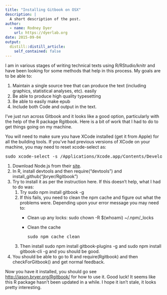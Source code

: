 ```yaml
---
title: "Installing Gitbook on OSX"
description: |
  A short description of the post.
author:
  - name: Rodney Dyer
    url: https://dyerlab.org
date: 2015-09-04
output:
  distill::distill_article:
    self_contained: false
---
```





I am in various stages of writing technical texts using R/RStudio/knitr and have been looking for some methods that help in this process.  My goals are to be able to:

  1. Maintain a single source tree that can produce the text (including graphics, statistical analyses, etc). easily
  2. Be able to produce high quality typesetting
  3. Be able to easily make epub
  4. Include both Code and output in the text.

I've just run across Gitbook and it looks like a good option, particularly with the help of the R package Rgitbook.   Here is a bit of work that I had to do to get things going on my machine.

<!--more-->

You will need to make sure you have XCode installed (get it from Apple) for all the building tools.  If you've had previous versions of XCode on your machine, you may need to reset <span class="lang:default decode:true crayon-inline ">xcode-select</span>  as:

<pre class="lang:default decode:true">sudo xcode-select -s /Applications/Xcode.app/Contents/Developer/
</pre>

  1. Download Node.js from their [site](https://nodejs.org/en/).
  2. In R, install <span class="lang:default decode:true crayon-inline ">devtools</span>  and then <span class="lang:default decode:true crayon-inline ">require(&#8220;devtools&#8221;)</span>  and <span class="lang:default decode:true crayon-inline ">install_github(&#8220;jbryer/Rgitbook&#8221;)</span>
  3. Try to install it as per the instruction here.  If this doesn't help, what I had to do was: 
      1. Try <span class="lang:default decode:true  crayon-inline ">sudo npm install gitbook -g</span>
      2. If this fails, you need to clean the npm cache and figure out what the problems were.  Depending upon your error message you may need to: 
          * Clean up any locks: 
                sudo chown -R $(whoami) ~/.npm/_locks
        
          * Clean the cache <pre class="lang:default decode:true">sudo npm cache clean</pre>
    
      3. Then install <span class="lang:default decode:true  crayon-inline ">sudo npm install gitbook-plugins -g</span>  and <span class="lang:default decode:true  crayon-inline ">sudo npm install gitbook-cli -g</span>  and you should be good.
  4. You should be able to go to R and <span class="lang:default decode:true  crayon-inline ">require(Rgitbook)</span>  and then <span class="lang:default decode:true  crayon-inline">checkForGitbook()</span>  and get normal feedback.

Now you have it installed, you should go see <http://jason.bryer.org/Rgitbook/> for how to use it.  Good luck!  It seems like this R package hasn't been updated in a while.  I hope it isn't stale, it looks pretty interesting.
 
 
 
